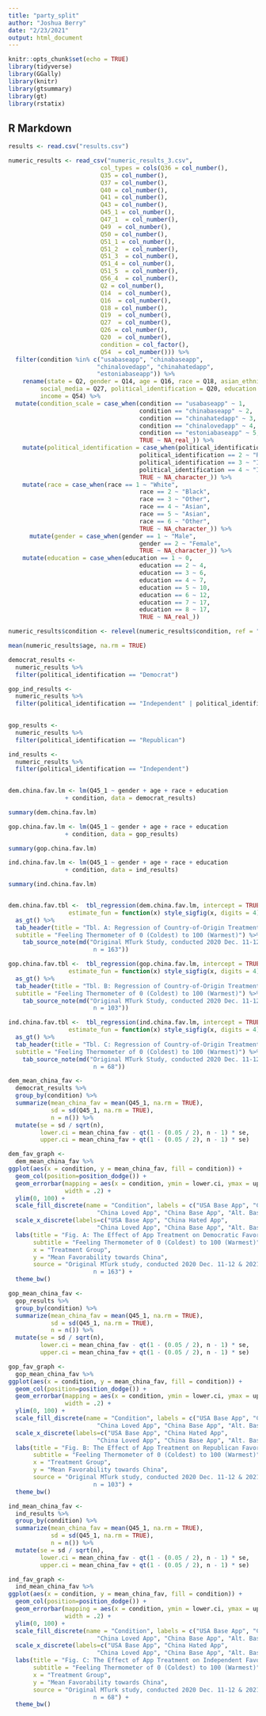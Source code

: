 ```yaml
---
title: "party_split"
author: "Joshua Berry"
date: "2/23/2021"
output: html_document
---
```


```r
knitr::opts_chunk$set(echo = TRUE)
library(tidyverse)
library(GGally)
library(knitr)
library(gtsummary)
library(gt)
library(rstatix)
```

## R Markdown

```r
results <- read.csv("results.csv")

numeric_results <- read_csv("numeric_results_3.csv",
                          col_types = cols(Q36 = col_number(),
                          Q35 = col_number(),
                          Q37 = col_number(),
                          Q40 = col_number(),
                          Q41 = col_number(),
                          Q43 = col_number(),
                          Q45_1 = col_number(),
                          Q47_1  = col_number(),
                          Q49  = col_number(),
                          Q50 = col_number(),
                          Q51_1 = col_number(),
                          Q51_2  = col_number(),
                          Q51_3  = col_number(),
                          Q51_4 = col_number(),
                          Q51_5  = col_number(),
                          Q56_4  = col_number(),
                          Q2 = col_number(),
                          Q14  = col_number(),
                          Q16  = col_number(),
                          Q18 = col_number(),
                          Q19  = col_number(),
                          Q27  = col_number(),
                          Q26 = col_number(),
                          Q20  = col_number(),
                          condition = col_factor(),
                          Q54  = col_number())) %>%
  filter(condition %in% c("usabaseapp", "chinabaseapp",
                         "chinalovedapp", "chinahatedapp", 
                         "estoniabaseapp")) %>%
    rename(state = Q2, gender = Q14, age = Q16, race = Q18, asian_ethnicity = Q19,
         social_media = Q27, political_identification = Q20, education = Q26,
         income = Q54) %>%
  mutate(condition_scale = case_when(condition == "usabaseapp" ~ 1,
                                     condition == "chinabaseapp" ~ 2,
                                     condition == "chinahatedapp" ~ 3,
                                     condition == "chinalovedapp" ~ 4,
                                     condition == "estoniabaseapp" ~ 5,
                                     TRUE ~ NA_real_)) %>%
    mutate(political_identification = case_when(political_identification == 1 ~ "Democrat",
                                     political_identification == 2 ~ "Republican",
                                     political_identification == 3 ~ "Independent",
                                     political_identification == 4 ~ "Independent",
                                     TRUE ~ NA_character_)) %>%
    mutate(race = case_when(race == 1 ~ "White",
                                     race == 2 ~ "Black",
                                     race == 3 ~ "Other",
                                     race == 4 ~ "Asian",
                                     race == 5 ~ "Asian",
                                     race == 6 ~ "Other",
                                     TRUE ~ NA_character_)) %>%
      mutate(gender = case_when(gender == 1 ~ "Male",
                                     gender == 2 ~ "Female",
                                     TRUE ~ NA_character_)) %>%
    mutate(education = case_when(education == 1 ~ 0,
                                     education == 2 ~ 4,
                                     education == 3 ~ 6,
                                     education == 4 ~ 7,
                                     education == 5 ~ 10,
                                     education == 6 ~ 12,
                                     education == 7 ~ 17,
                                     education == 8 ~ 17,
                                     TRUE ~ NA_real_))

numeric_results$condition <- relevel(numeric_results$condition, ref = "usabaseapp")

mean(numeric_results$age, na.rm = TRUE)

democrat_results <-
  numeric_results %>%
  filter(political_identification == "Democrat")

gop_ind_results <-
  numeric_results %>%
  filter(political_identification == "Independent" | political_identification == "Republican")
         

gop_results <-
  numeric_results %>%
  filter(political_identification == "Republican")

ind_results <-
  numeric_results %>%
  filter(political_identification == "Independent")
  

```


```r
dem.china.fav.lm <- lm(Q45_1 ~ gender + age + race + education 
                + condition, data = democrat_results)

summary(dem.china.fav.lm)

gop.china.fav.lm <- lm(Q45_1 ~ gender + age + race + education 
                + condition, data = gop_results)

summary(gop.china.fav.lm)

ind.china.fav.lm <- lm(Q45_1 ~ gender + age + race + education 
                + condition, data = ind_results)

summary(ind.china.fav.lm)


dem.china.fav.tbl <-  tbl_regression(dem.china.fav.lm, intercept = TRUE,
                 estimate_fun = function(x) style_sigfig(x, digits = 4)) %>%
  as_gt() %>%
  tab_header(title = "Tbl. A: Regression of Country-of-Origin Treatment Group Against Democratic Favorability Towards China", 
  subtitle = "Feeling Thermometer of 0 (Coldest) to 100 (Warmest)") %>%
    tab_source_note(md("Original MTurk Study, conducted 2020 Dec. 11-12 & 2021 Feb. 21,
                        n = 163"))

gop.china.fav.tbl <-  tbl_regression(gop.china.fav.lm, intercept = TRUE,
                 estimate_fun = function(x) style_sigfig(x, digits = 4)) %>%
  as_gt() %>%
  tab_header(title = "Tbl. B: Regression of Country-of-Origin Treatment Group Against Republican Favorability Towards China", 
  subtitle = "Feeling Thermometer of 0 (Coldest) to 100 (Warmest)") %>%
    tab_source_note(md("Original MTurk Study, conducted 2020 Dec. 11-12 & 2021 Feb. 21,
                        n = 103"))

ind.china.fav.tbl <-  tbl_regression(ind.china.fav.lm, intercept = TRUE,
                 estimate_fun = function(x) style_sigfig(x, digits = 4)) %>%
  as_gt() %>%
  tab_header(title = "Tbl. C: Regression of Country-of-Origin Treatment Group Against Independent Favorability Towards China", 
  subtitle = "Feeling Thermometer of 0 (Coldest) to 100 (Warmest)") %>%
    tab_source_note(md("Original MTurk Study, conducted 2020 Dec. 11-12 & 2021 Feb. 21,
                        n = 68"))

```


```r
dem_mean_china_fav <-
  democrat_results %>%
  group_by(condition) %>%
  summarize(mean_china_fav = mean(Q45_1, na.rm = TRUE),
            sd = sd(Q45_1, na.rm = TRUE),
            n = n()) %>%
  mutate(se = sd / sqrt(n),
         lower.ci = mean_china_fav - qt(1 - (0.05 / 2), n - 1) * se,
         upper.ci = mean_china_fav + qt(1 - (0.05 / 2), n - 1) * se)

dem_fav_graph <-
  dem_mean_china_fav %>%
ggplot(aes(x = condition, y = mean_china_fav, fill = condition)) +
  geom_col(position=position_dodge()) +
  geom_errorbar(mapping = aes(x = condition, ymin = lower.ci, ymax = upper.ci),
                width = .2) + 
  ylim(0, 100) +
  scale_fill_discrete(name = "Condition", labels = c("USA Base App", "China Hated App",
                         "China Loved App", "China Base App", "Alt. Base App")) +
  scale_x_discrete(labels=c("USA Base App", "China Hated App",
                         "China Loved App", "China Base App", "Alt. Base App")) +
  labs(title = "Fig. A: The Effect of App Treatment on Democratic Favorability Towards China",
       subtitle = "Feeling Thermometer of 0 (Coldest) to 100 (Warmest)",
       x = "Treatment Group",
       y = "Mean Favorability towards China",
       source = "Original MTurk study, conducted 2020 Dec. 11-12 & 2021 Feb. 21,
                        n = 163") +
  theme_bw()
```


```r
gop_mean_china_fav <-
  gop_results %>%
  group_by(condition) %>%
  summarize(mean_china_fav = mean(Q45_1, na.rm = TRUE),
            sd = sd(Q45_1, na.rm = TRUE),
            n = n()) %>%
  mutate(se = sd / sqrt(n),
         lower.ci = mean_china_fav - qt(1 - (0.05 / 2), n - 1) * se,
         upper.ci = mean_china_fav + qt(1 - (0.05 / 2), n - 1) * se)

gop_fav_graph <-
  gop_mean_china_fav %>%
ggplot(aes(x = condition, y = mean_china_fav, fill = condition)) +
  geom_col(position=position_dodge()) +
  geom_errorbar(mapping = aes(x = condition, ymin = lower.ci, ymax = upper.ci),
                width = .2) + 
  ylim(0, 100) +
  scale_fill_discrete(name = "Condition", labels = c("USA Base App", "China Hated App",
                         "China Loved App", "China Base App", "Alt. Base App")) +
  scale_x_discrete(labels=c("USA Base App", "China Hated App",
                         "China Loved App", "China Base App", "Alt. Base App")) +
  labs(title = "Fig. B: The Effect of App Treatment on Republican Favorability Towards China",
       subtitle = "Feeling Thermometer of 0 (Coldest) to 100 (Warmest)",
       x = "Treatment Group",
       y = "Mean Favorability towards China",
       source = "Original MTurk study, conducted 2020 Dec. 11-12 & 2021 Feb. 21,
                        n = 103") +
  theme_bw()
```

```r
ind_mean_china_fav <-
  ind_results %>%
  group_by(condition) %>%
  summarize(mean_china_fav = mean(Q45_1, na.rm = TRUE),
            sd = sd(Q45_1, na.rm = TRUE),
            n = n()) %>%
  mutate(se = sd / sqrt(n),
         lower.ci = mean_china_fav - qt(1 - (0.05 / 2), n - 1) * se,
         upper.ci = mean_china_fav + qt(1 - (0.05 / 2), n - 1) * se)

ind_fav_graph <-
  ind_mean_china_fav %>%
ggplot(aes(x = condition, y = mean_china_fav, fill = condition)) +
  geom_col(position=position_dodge()) +
  geom_errorbar(mapping = aes(x = condition, ymin = lower.ci, ymax = upper.ci),
                width = .2) + 
  ylim(0, 100) +
  scale_fill_discrete(name = "Condition", labels = c("USA Base App", "China Hated App",
                         "China Loved App", "China Base App", "Alt. Base App")) +
  scale_x_discrete(labels=c("USA Base App", "China Hated App",
                         "China Loved App", "China Base App", "Alt. Base App")) +
  labs(title = "Fig. C: The Effect of App Treatment on Independent Favorability Towards China",
       subtitle = "Feeling Thermometer of 0 (Coldest) to 100 (Warmest)",
       x = "Treatment Group",
       y = "Mean Favorability towards China",
       source = "Original MTurk study, conducted 2020 Dec. 11-12 & 2021 Feb. 21,
                        n = 68") +
  theme_bw()
```

